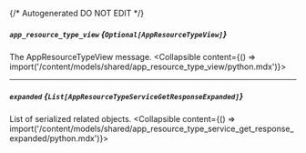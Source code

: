 {/* Autogenerated DO NOT EDIT  */}

##### `app_resource_type_view` *{`Optional[AppResourceTypeView]`}*
The AppResourceTypeView message.
<Collapsible content={() => import('/content/models/shared/app_resource_type_view/python.mdx')}>
</Collapsible>

---
##### `expanded` *{`List[AppResourceTypeServiceGetResponseExpanded]`}*
List of serialized related objects.
<Collapsible content={() => import('/content/models/shared/app_resource_type_service_get_response_expanded/python.mdx')}>
</Collapsible>

